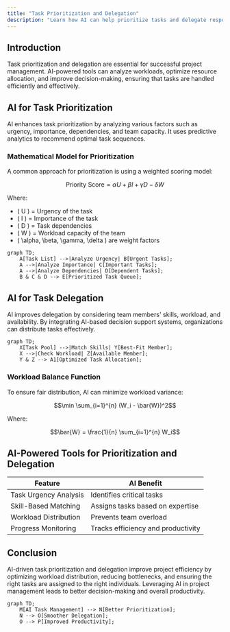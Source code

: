 ```yaml
---
title: "Task Prioritization and Delegation"
description: "Learn how AI can help prioritize tasks and delegate responsibilities effectively in project management settings."
---
```

## Introduction

Task prioritization and delegation are essential for successful project management. AI-powered tools can analyze workloads, optimize resource allocation, and improve decision-making, ensuring that tasks are handled efficiently and effectively.

## AI for Task Prioritization

AI enhances task prioritization by analyzing various factors such as urgency, importance, dependencies, and team capacity. It uses predictive analytics to recommend optimal task sequences.

### Mathematical Model for Prioritization

A common approach for prioritization is using a weighted scoring model:

```math
\text{Priority Score} = \alpha U + \beta I + \gamma D - \delta W
```

Where:

- \( U \) = Urgency of the task  
- \( I \) = Importance of the task  
- \( D \) = Task dependencies  
- \( W \) = Workload capacity of the team  
- \( \alpha, \beta, \gamma, \delta \) are weight factors  

```mermaid
graph TD;
    A[Task List] -->|Analyze Urgency| B[Urgent Tasks];
    A -->|Analyze Importance| C[Important Tasks];
    A -->|Analyze Dependencies| D[Dependent Tasks];
    B & C & D --> E[Prioritized Task Queue];
```

## AI for Task Delegation

AI improves delegation by considering team members' skills, workload, and availability. By integrating AI-based decision support systems, organizations can distribute tasks effectively.

```mermaid
graph TD;
    X[Task Pool] -->|Match Skills| Y[Best-Fit Member];
    X -->|Check Workload| Z[Available Member];
    Y & Z --> A1[Optimized Task Allocation];
```

### Workload Balance Function

To ensure fair distribution, AI can minimize workload variance:

```math
\min \sum_{i=1}^{n} (W_i - \bar{W})^2
```

Where:
 

```math
\bar{W} = \frac{1}{n} \sum_{i=1}^{n} W_i
```

## AI-Powered Tools for Prioritization and Delegation

| Feature               | AI Benefit                              |
|-----------------------|-----------------------------------------|
| Task Urgency Analysis | Identifies critical tasks               |
| Skill-Based Matching  | Assigns tasks based on expertise        |
| Workload Distribution | Prevents team overload                  |
| Progress Monitoring   | Tracks efficiency and productivity      |

## Conclusion

AI-driven task prioritization and delegation improve project efficiency by optimizing workload distribution, reducing bottlenecks, and ensuring the right tasks are assigned to the right individuals. Leveraging AI in project management leads to better decision-making and overall productivity.

```mermaid
graph TD;
    M[AI Task Management] --> N[Better Prioritization];
    N --> O[Smoother Delegation];
    O --> P[Improved Productivity];
```
